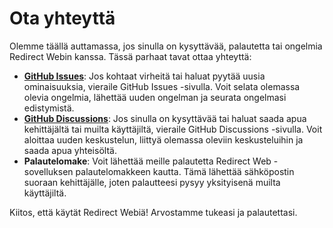 # Ota yhteyttä

Olemme täällä auttamassa, jos sinulla on kysyttävää, palautetta tai ongelmia Redirect Webin kanssa. Tässä parhaat tavat ottaa yhteyttä:

- **[GitHub Issues](https://github.com/mshibanami/RedirectWeb/issues)**: Jos kohtaat virheitä tai haluat pyytää uusia ominaisuuksia, vieraile GitHub Issues -sivulla. Voit selata olemassa olevia ongelmia, lähettää uuden ongelman ja seurata ongelmasi edistymistä.
- **[GitHub Discussions](https://github.com/mshibanami/RedirectWeb/discussions)**: Jos sinulla on kysyttävää tai haluat saada apua kehittäjältä tai muilta käyttäjiltä, vieraile GitHub Discussions -sivulla. Voit aloittaa uuden keskustelun, liittyä olemassa oleviin keskusteluihin ja saada apua yhteisöltä.
- **Palautelomake**: Voit lähettää meille palautetta Redirect Web -sovelluksen palautelomakkeen kautta. Tämä lähettää sähköpostin suoraan kehittäjälle, joten palautteesi pysyy yksityisenä muilta käyttäjiltä.

Kiitos, että käytät Redirect Webiä! Arvostamme tukeasi ja palautettasi.
